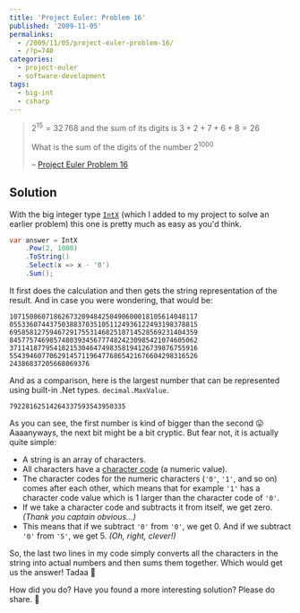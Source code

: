 ---
title: 'Project Euler: Problem 16'
published: '2009-11-05'
permalinks:
  - /2009/11/05/project-euler-problem-16/
  - /?p=740
categories:
  - project-euler
  - software-development
tags:
  - big-int
  - csharp
---

> $2^{15} = 32\,768$ and the sum of its digits is $3 + 2 + 7 + 6 + 8 = 26$
>
> What is the sum of the digits of the number $2^{1000}$
>
> – [Project Euler Problem 16](https://projecteuler.net/problem=16)

## Solution

With the big integer type [`IntX`](https://www.nuget.org/packages/IntX) (which I added to my project to solve an earlier problem) this one is pretty much as easy as you'd think.

```csharp
var answer = IntX
    .Pow(2, 1000)
    .ToString()
    .Select(x => x - '0')
    .Sum();
```

It first does the calculation and then gets the string representation of the result. And in case you were wondering, that would be:

```text
10715086071862673209484250490600018105614048117
05533607443750388370351051124936122493198378815
69585812759467291755314682518714528569231404359
84577574698574803934567774824230985421074605062
37114187795418215304647498358194126739876755916
55439460770629145711964776865421676604298316526
24386837205668069376
```

And as a comparison, here is the largest number that can be represented using built-in .Net types. `decimal.MaxValue`.

```text
79228162514264337593543950335
```

As you can see, the first number is kind of bigger than the second 😛 Aaaanyways, the next bit might be a bit cryptic. But fear not, it is actually quite simple:

- A string is an array of characters.
- All characters have a [character code](https://en.wikipedia.org/wiki/Character_code) (a numeric value).
- The character codes for the numeric characters (`'0'`, `'1'`, and so on) comes
  after each other, which means that for example `'1'` has a character code
  value which is 1 larger than the character code of `'0'`.
- If we take a character code and subtracts it from itself, we get zero. <cite>(Thank you captain obvious...)</cite>
- This means that if we subtract `'0'` from `'0'`, we get 0. And if we subtract
  `'0'` from `'5'`, we get 5. <cite>(Oh, right, clever!)</cite>

So, the last two lines in my code simply converts all the characters in the string into actual numbers and then sums them together. Which would get us the answer! Tadaa 🤯

How did you do? Have you found a more interesting solution? Please do share. 🙂
